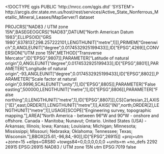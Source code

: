<!DOCTYPE qgis PUBLIC 'http://mrcc.com/qgis.dtd' 'SYSTEM'>
<qgis version="3.32.0-Lima">
  <identifier>http://arcgis.dnr.state.mn.us/host/rest/services/Active_State_Nonferrous_Metallic_Mineral_Leases/MapServer/1</identifier>
  <parentidentifier></parentidentifier>
  <language></language>
  <type>dataset</type>
  <title>Active State Nonferrous Metallic Mineral Leases</title>
  <abstract></abstract>
  <links>
    <link mimeType="" size="" type="WWW:LINK" name="Source" description="" url="http://arcgis.dnr.state.mn.us/host/rest/services/Active_State_Nonferrous_Metallic_Mineral_Leases/MapServer/1" format=""/>
  </links>
  <dates/>
  <fees></fees>
  <encoding></encoding>
  <crs>
    <spatialrefsys nativeFormat="Wkt">
      <wkt>PROJCRS["NAD83 / UTM zone 15N",BASEGEOGCRS["NAD83",DATUM["North American Datum 1983",ELLIPSOID["GRS 1980",6378137,298.257222101,LENGTHUNIT["metre",1]]],PRIMEM["Greenwich",0,ANGLEUNIT["degree",0.0174532925199433]],ID["EPSG",4269]],CONVERSION["UTM zone 15N",METHOD["Transverse Mercator",ID["EPSG",9807]],PARAMETER["Latitude of natural origin",0,ANGLEUNIT["degree",0.0174532925199433],ID["EPSG",8801]],PARAMETER["Longitude of natural origin",-93,ANGLEUNIT["degree",0.0174532925199433],ID["EPSG",8802]],PARAMETER["Scale factor at natural origin",0.9996,SCALEUNIT["unity",1],ID["EPSG",8805]],PARAMETER["False easting",500000,LENGTHUNIT["metre",1],ID["EPSG",8806]],PARAMETER["False northing",0,LENGTHUNIT["metre",1],ID["EPSG",8807]]],CS[Cartesian,2],AXIS["(E)",east,ORDER[1],LENGTHUNIT["metre",1]],AXIS["(N)",north,ORDER[2],LENGTHUNIT["metre",1]],USAGE[SCOPE["Engineering survey, topographic mapping."],AREA["North America - between 96°W and 90°W - onshore and offshore. Canada - Manitoba; Nunavut; Ontario. United States (USA) - Arkansas; Illinois; Iowa; Kansas; Louisiana; Michigan; Minnesota; Mississippi; Missouri; Nebraska; Oklahoma; Tennessee; Texas; Wisconsin."],BBOX[25.61,-96,84,-90]],ID["EPSG",26915]]</wkt>
      <proj4>+proj=utm +zone=15 +ellps=GRS80 +towgs84=0,0,0,0,0,0,0 +units=m +no_defs</proj4>
      <srsid>2292</srsid>
      <srid>26915</srid>
      <authid>EPSG:26915</authid>
      <description>NAD83 / UTM zone 15N</description>
      <projectionacronym>utm</projectionacronym>
      <ellipsoidacronym>EPSG:7019</ellipsoidacronym>
      <geographicflag>false</geographicflag>
    </spatialrefsys>
  </crs>
  <extent>
    <spatial maxy="5377106.52260000072419643" minz="0" minx="330320.99309999961405993" miny="5155952.85830000042915344" maxx="638594.51329999975860119" crs="EPSG:26915" maxz="0" dimensions="2"/>
  </extent>
</qgis>
